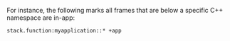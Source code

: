 For instance, the following marks all frames that are below a specific C++ namespace are in-app:

```discover {tabTitle:"Enhancement Rules"}
stack.function:myapplication::* +app
```
